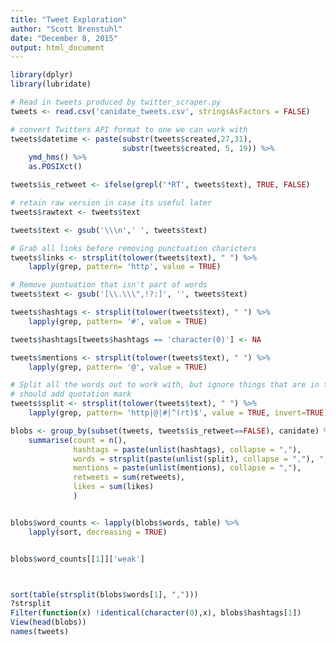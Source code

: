 ```yaml
---
title: "Tweet Exploration"
author: "Scott Brenstuhl"
date: "December 8, 2015"
output: html_document
---
```


```r
library(dplyr)
library(lubridate)
```

```r
# Read in tweets produced by twitter_scraper.py
tweets <- read.csv('canidate_tweets.csv', stringsAsFactors = FALSE)

# convert Twitters API format to one we can work with
tweets$datetime <- paste(substr(tweets$created,27,31),
                         substr(tweets$created, 5, 19)) %>%
    ymd_hms() %>%
    as.POSIXct()

tweets$is_retweet <- ifelse(grepl('*RT', tweets$text), TRUE, FALSE)

# retain raw version in case its useful later
tweets$rawtext <- tweets$text

tweets$text <- gsub('\\\n',' ', tweets$text)

# Grab all links before removing punctuation charicters
tweets$links <- strsplit(tolower(tweets$text), " ") %>%
    lapply(grep, pattern= 'http', value = TRUE)

# Remove puntuation that isn't part of words
tweets$text <- gsub('[\\.\\\",!?:]', '', tweets$text)

tweets$hashtags <- strsplit(tolower(tweets$text), " ") %>%
    lapply(grep, pattern= '#', value = TRUE)

tweets$hashtags[tweets$hashtags == 'character(0)'] <- NA

tweets$mentions <- strsplit(tolower(tweets$text), " ") %>%
    lapply(grep, pattern= '@', value = TRUE)

# Split all the words out to work with, but ignore things that are in their own column
# should add quotation mark
tweets$split <- strsplit(tolower(tweets$text), " ") %>%
    lapply(grep, pattern= 'http|@|#|^(rt)$', value = TRUE, invert=TRUE)

```

```r
blobs <- group_by(subset(tweets, tweets$is_retweet==FALSE), canidate) %>%
    summarise(count = n(), 
              hashtags = paste(unlist(hashtags), collapse = ","),
              words = strsplit(paste(unlist(split), collapse = ","), ","),
              mentions = paste(unlist(mentions), collapse = ","),
              retweets = sum(retweets),
              likes = sum(likes)
              )


blobs$word_counts <- lapply(blobs$words, table) %>%
    lapply(sort, decreasing = TRUE)


blobs$word_counts[[1]]['weak']



sort(table(strsplit(blobs$words[1], ",")))
?strsplit
Filter(function(x) !identical(character(0),x), blobs$hashtags[1])
View(head(blobs))
names(tweets)


```


